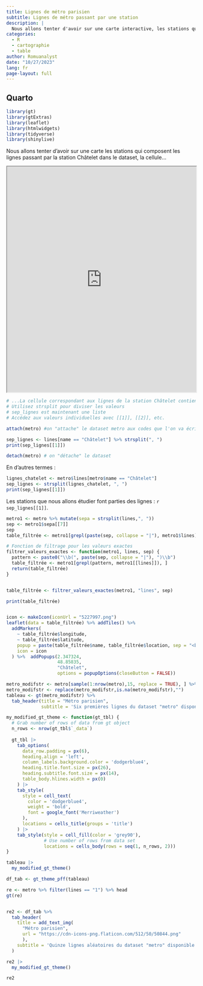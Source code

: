 ```yaml
---
title: Lignes de métro parisien
subtitle: Lignes de métro passant par une station
description: |
  Nous allons tenter d'avoir sur une carte interactive, les stations qui composent les lignes passant par une station que l'on selectionnera. Les données sont issues du dataset *metro*, la cellule......pour la cartographie se référer au package [**Leaflet**](~/packages/leaflet/leaflet.qmd) et pour des tableaux de données plus présentables, [**gt**](~/packages/gt/gt.qmd).
categories:
  - R
  - cartographie
  - table
author: Romuanalyst
date: "10/27/2023"
lang: fr
page-layout: full
---
```


## Quarto


```r
library(gt)
library(gtExtras)
library(leaflet)
library(htmlwidgets)
library(tidyverse)
library(shinylive)
```



Nous allons tenter d'avoir sur une carte les stations qui composent les lignes passant par la station Châtelet
dans le dataset, la cellule...


<iframe src="https://rshiny-971.shinyapps.io/carte_metro/" width="100%" height="600px"></iframe>





```r
# ...La cellule correspondant aux lignes de la station Châtelet contient des valeurs séparées par des virgules
# Utilisez strsplit pour diviser les valeurs
# sep_lignes est maintenant une liste
# Accédez aux valeurs individuelles avec [[1]], [[2]], etc.

```


```r
attach(metro) #on "attache" le dataset metro aux codes que l'on va écrire. le dataset sera gardé en "mémoire"

sep_lignes <- lines[name == "Châtelet"] %>% strsplit(", ")
print(sep_lignes[[1]])

detach(metro) # on "détache" le dataset
```

En d'autres termes :
```r
lignes_chatelet <- metro$lines[metro$name == "Châtelet"]
sep_lignes <- strsplit(lignes_chatelet, ", ")
print(sep_lignes[[1]])
```

Les stations que nous allons étudier font parties des lignes : `r sep_lignes[[1]]`.

```r
metro1 <- metro %>% mutate(sepa = strsplit(lines,", "))
sep <- metro1$sepa[[7]]
sep
table_filtrée <- metro1[grepl(paste(sep, collapse = "|"), metro1$lines), ]

```


```r

# Fonction de filtrage pour les valeurs exactes
filtrer_valeurs_exactes <- function(metro1, lines, sep) {
  pattern <- paste0("\\b(", paste(sep, collapse = "|"), ")\\b")
  table_filtrée <- metro1[grepl(pattern, metro1[[lines]]), ]
  return(table_filtrée)
}


table_filtrée <- filtrer_valeurs_exactes(metro1, "lines", sep)

print(table_filtrée)


icon <- makeIcon(iconUrl = "5227997.png")
leaflet(data = table_filtrée) %>% addTiles() %>%
  addMarkers(
    ~ table_filtrée$longitude,
    ~ table_filtrée$latitude,
    popup = paste(table_filtrée$name, table_filtrée$location, sep = "<br>"),
    icon = icon
  ) %>%  addPopups(2.347324,
                   48.85835,
                   "Châtelet",
                   options = popupOptions(closeButton = FALSE))

```



```r
metro_modifstr <- metro[sample(1:nrow(metro),15, replace = TRUE), ] %>% rename(Station = name, Lignes = lines, Lieux = caption, connect_autre = connect_other, Nombre_de_passagers = passengers, localisation = location)
metro_modifstr <- replace(metro_modifstr,is.na(metro_modifstr),"")
tableau <- gt(metro_modifstr) %>%
  tab_header(title = "Métro parisien",
             subtitle = 'Six premières lignes du dataset "metro" disponible dans le package {gt}')

my_modified_gt_theme <- function(gt_tbl) {
  # Grab number of rows of data from gt object
  n_rows <- nrow(gt_tbl$`_data`)
  
  gt_tbl |>
    tab_options(
      data_row.padding = px(6),
      heading.align = 'left',
      column_labels.background.color = 'dodgerblue4',
      heading.title.font.size = px(26),
      heading.subtitle.font.size = px(14),
      table_body.hlines.width = px(0)
    ) |>
    tab_style(
      style = cell_text(
        color = 'dodgerblue4',
        weight = 'bold',
        font = google_font('Merriweather')
      ),
      locations = cells_title(groups = 'title')
    ) |>
    tab_style(style = cell_fill(color = 'grey90'),
              # Use number of rows from data set
              locations = cells_body(rows = seq(1, n_rows, 2)))
}

tableau |>
  my_modified_gt_theme()

df_tab <- gt_theme_pff(tableau)

re <- metro %>% filter(lines == "1") %>% head
gt(re)


re2 <- df_tab %>% 
  tab_header(
    title = add_text_img(
      "Métro parisien",
      url = "https://cdn-icons-png.flaticon.com/512/50/50844.png"
      ),
    subtitle = 'Quinze lignes aléatoires du dataset "metro" disponible dans le package {gt}'
  )

re2 |> 
  my_modified_gt_theme()

re2
```
